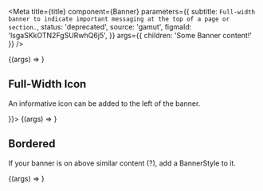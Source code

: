 
<Meta
  title={title}
  component={Banner}
  parameters={{
    subtitle: `Full-width banner to indicate important messaging at the top of a page or section.`,
    status: 'deprecated',
    source: 'gamut',
    figmaId: 'lsgaSKkOTN2FgSURwhQ6j5',
  }}
  args={{ children: 'Some Banner content!' }}
/>

<Canvas>
  <Story name="Banner">{(args) => <Banner {...args} />}</Story>
</Canvas>

<Props story="Banner" />

## Full-Width Icon

An informative icon can be added to the left of the banner.

<Canvas>
  <Story name="Icon Banner" args={{ icon: <AlertIcon /> }}>
    {(args) => <Banner {...args} />}
  </Story>
</Canvas>

## Bordered

If your banner is on above similar content (?), add a BannerStyle to it.

<Canvas>
  <Story name="Bordered" args={{ displayStyle: BannerStyle.BorderBottom }}>
    {(args) => <Banner {...args} />}
  </Story>
</Canvas>
